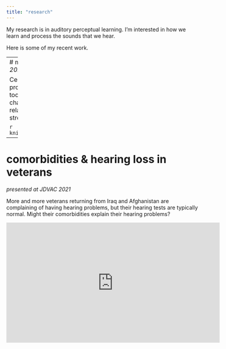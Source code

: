 ```yaml
---
title: "research"
---
```

My research is in auditory perceptual learning.  I'm interested in how we learn and process the sounds that we hear.

Here is some of my recent work.

---
# memory & central auditory processing
*presented at JDVAC 2021*

Central auditory processing describes how the brain processes sound beyond the cochlea. Some assessment tools for central auditory processing can be especially challenging for veterans at elevated risk for memory deficits related to traumatic brain injuries and/or post-traumatic stress disorder.

```r
knitr::include_graphics("images/memorycap_jdvac2021.pdf")
```

---
# comorbidities & hearing loss in veterans
*presented at JDVAC 2021*

More and more veterans returning from Iraq and Afghanistan are complaining of having hearing problems, but their hearing tests are typically normal. Might their comorbidities explain their hearing problems?

<iframe width="560" height="315" src="https://www.youtube.com/embed/JgREjfMw7Uw" title="YouTube video player" frameborder="0" allow="accelerometer; autoplay; clipboard-write; encrypted-media; gyroscope; picture-in-picture" allowfullscreen></iframe>
